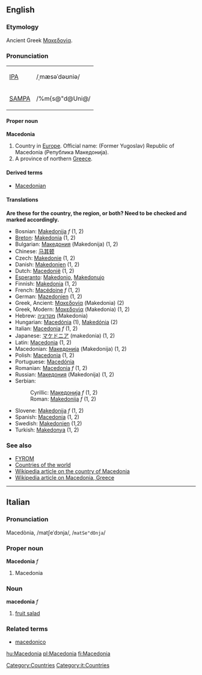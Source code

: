 ==English==
[[Category:Countries]]
{{Wikipedia}}
===Etymology===
Ancient Greek [[Μακεδονία]].

===Pronunciation===
{| border=1 cellpadding=5
| [[w:IPA|IPA]] || /ˌmæsəˈdəʊniə/
|-
| [[w:SAMPA|SAMPA]] || /%m{s@"d@Uni@/
|}

====Proper noun====
'''Macedonia'''

# Country in [[Europe]]. Official name: (Former Yugoslav) Republic of Macedonia (Република Македонија).
# A province of northern [[Greece]].

====Derived terms====
*[[Macedonian]]

====Translations====

'''Are these for the country, the region, or both?  Need to be checked and marked accordingly.'''

*Bosnian: [[Makedonija]] ''f'' (1, 2)
*[[Breton]]: [[Makedonia]] (1, 2)
*Bulgarian: [[Македония]] (Makedonija) (1, 2)
*Chinese: [[马其顿]]
*Czech: [[Makedonie]] (1, 2)
*Danish: [[Makedonien]] (1, 2)
*Dutch: [[Macedonië]] (1, 2)
*[[Esperanto]]: [[Makedonio]], [[Makedonujo]]
*Finnish: [[Makedonia]] (1, 2)
*French: [[Macédoine]] ''f'' (1, 2)
*German: [[Mazedonien]] (1, 2)
*Greek, Ancient: [[Μακεδονία]] (Makedonia) (2)
*Greek, Modern: [[Μακεδονία]] (Makedonia) (1, 2)
*Hebrew: [[מקדוניה]] (Makedonia)
*Hungarian: [[Macedónia]] (1), [[Makedónia]] (2)
*Italian: [[Macedonia]] ''f'' (1, 2)
*Japanese: [[マケドニア]] (makedonia) (1, 2)
*Latin: [[Macedonia]] (1, 2) 
*Macedonian: [[Македонија]] (Makedonija) (1, 2)
*Polish: [[Macedonia]] (1, 2)
*Portuguese: [[Macedónia]]
*Romanian: [[Macedonia]] ''f'' (1, 2)
*Russian: [[Македония]] (Makedonija) (1, 2)
*Serbian:
*:Cyrillic: [[Македонија]] ''f'' (1, 2)
*:Roman: [[Makedonija]] ''f'' (1, 2)
*Slovene: [[Makedonija]] ''f'' (1, 2)
*Spanish: [[Macedonia]] (1, 2)
*Swedish: [[Makedonien]] (1,2)
*Turkish: [[Makedonya]] (1, 2)

===See also===
*[[FYROM]]
*[[Countries of the world]]
*[[w:Republic of Macedonia|Wikipedia article on the country of Macedonia]]
*[[w:Macedonia|Wikipedia article on Macedonia, Greece]]
----

==Italian==
===Pronunciation===
Macedònia, /matʃeˈdɔnja/, /<tt>matSe"dOnja</tt>/
===Proper noun===
'''Macedonia''' ''f''
# Macedonia
===Noun===
'''macedonia'''  ''f''
# [[fruit salad]]
===Related terms===
*[[macedonico]]
[[Category:it:Countries]]

[[hu:Macedonia]]
[[pl:Macedonia]]
[[fi:Macedonia]]